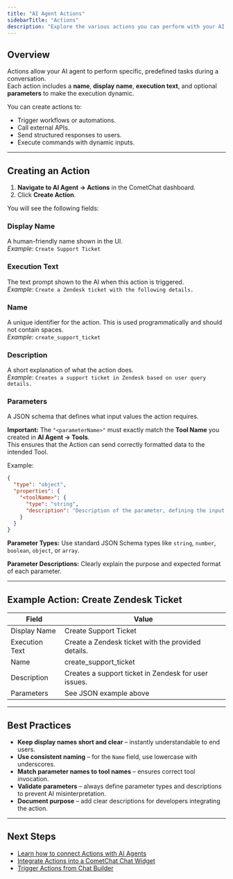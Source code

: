 ```yaml
---
title: "AI Agent Actions"
sidebarTitle: "Actions"
description: "Explore the various actions you can perform with your AI agent in CometChat."
---
```


## Overview

Actions allow your AI agent to perform specific, predefined tasks during a conversation.  
Each action includes a **name**, **display name**, **execution text**, and optional **parameters** to make the execution dynamic.  

You can create actions to:

- Trigger workflows or automations.
- Call external APIs.
- Send structured responses to users.
- Execute commands with dynamic inputs.

---

## Creating an Action

1. **Navigate to AI Agent → Actions** in the CometChat dashboard.
2. Click **Create Action**.

You will see the following fields:

### **Display Name**
A human-friendly name shown in the UI.  
_Example_: `Create Support Ticket`

### **Execution Text**
The text prompt shown to the AI when this action is triggered.  
_Example_: `Create a Zendesk ticket with the following details.`

### **Name**
A unique identifier for the action. This is used programmatically and should not contain spaces.  
_Example_: `create_support_ticket`

### **Description**
A short explanation of what the action does.  
_Example_: `Creates a support ticket in Zendesk based on user query details.`

### **Parameters**
A JSON schema that defines what input values the action requires.  

**Important:** The `"<parameterName>"` must exactly match the **Tool Name** you created in **AI Agent → Tools**.  
This ensures that the Action can send correctly formatted data to the intended Tool.

Example:
```json
{
  "type": "object",
  "properties": {
    "<toolName>": {
      "type": "string",
      "description": "Description of the parameter, defining the input the tool expects."
    }
  }
}
```

**Parameter Types:** Use standard JSON Schema types like `string`, `number`, `boolean`, `object`, or `array`.

**Parameter Descriptions:** Clearly explain the purpose and expected format of each parameter.

---

## Example Action: Create Zendesk Ticket

| Field          | Value |
|----------------|-------|
| Display Name   | Create Support Ticket |
| Execution Text | Create a Zendesk ticket with the provided details. |
| Name           | create_support_ticket |
| Description    | Creates a support ticket in Zendesk for user issues. |
| Parameters     | See JSON example above |

---

## Best Practices

- **Keep display names short and clear** – instantly understandable to end users.
- **Use consistent naming** – for the `Name` field, use lowercase with underscores.
- **Match parameter names to tool names** – ensures correct tool invocation.
- **Validate parameters** – always define parameter types and descriptions to prevent AI misinterpretation.
- **Document purpose** – add clear descriptions for developers integrating the action.

---

## Next Steps

- [Learn how to connect Actions with AI Agents](../ai-agents)
- [Integrate Actions into a CometChat Chat Widget](../widgets)
- [Trigger Actions from Chat Builder](../chat-builder)
